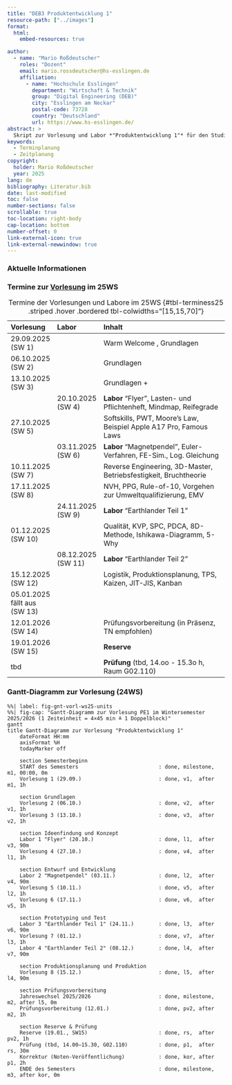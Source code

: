 ```yaml
---
title: "DEB3 Produktentwicklung 1"
resource-path: ["../images"]
format:
  html:
    embed-resources: true

author:
  - name: "Mario Roßdeutscher"
    roles: "Dozent"
    email: mario.rossdeutscher@hs-esslingen.de
    affiliation: 
      - name: "Hochschule Esslingen"
        department: "Wirtschaft & Technik"
        group: "Digital Engineering (DEB)"
        city: "Esslingen am Neckar"
        postal-code: 73728
        country: "Deutschland"
        url: https://www.hs-esslingen.de/
abstract: > 
  Skript zur Vorlesung und Labor *"Produktentwicklung 1"* für den Studiengang Digital Engineering DEB3 im Wintersemester 2025/2026
keywords:
  - Terminplanung
  - Zeitplanung
copyright: 
  holder: Mario Roßdeutscher
  year: 2025
lang: de
bibliography: Literatur.bib
date: last-modified
toc: false
number-sections: false
scrollable: true
toc-location: right-body
cap-location: bottom
number-offset: 0
link-external-icon: true
link-external-newwindow: true
---
```


<!-- -------------------------------------------------------------------------

                       Termine Wintersemester 2024/2025 DEB3

-------------------------------------------------------------------------- -->

### Aktuelle Informationen

<!-- -------------------------------------------------------------------------

::: {.callout-tip}
## Noten DE3.PRO1-V3 in HE-Online ab Freitag, 31.01.2025 EoB
Die Noten der Klausur DE3.PRO1-V3 vom 20.01.2025 sind ab **Freitag, 31.01.2025 EoB** in [HE-Online](https://heonline.hs-esslingen.de/) verfügbar!
:::


::: {.callout-tip}
## Termin zur Prüfungseinsicht DE3.PRO1-V3
Zur Vereinbarung eines individuellen Termins zur Prüfungseinsicht melden Sie sich bitte per Mail ([christian.anders@hs-esslingen.de](mailto:christian.anders@hs-esslingen.de)).
:::
-------------------------------------------------------------------------- -->


### Termine zur [Vorlesung](https://moodle.hs-esslingen.de/moodle/course/view.php?id=32955) im 25WS

<!--

CA 24WS
+-------------+------------+---------------------------------------------------------------------+
| Vorlesung   | Labor      | Inhalt                                                              |
+=============+============+=====================================================================+
| 23.09.2024  |            | Warm Welcome & Organisatorisches                                    | 
+-------------+------------+---------------------------------------------------------------------+
| 30.09.2024  |            | Modelle zum Produktentstehungsprozess, Projekt, SMARTe Ziele        | 
+-------------+------------+---------------------------------------------------------------------+
| 07.10.2024  |            | Technology-Hype-Cycle, Gantt-Diagramme, SI-Einheiten                | 
+-------------+------------+---------------------------------------------------------------------+
|             | 14.10.2024 | **Labor** "Flyer", Lasten- und Pflichtenheft, Mindmap, Reifegrade   | 
+-------------+------------+---------------------------------------------------------------------+
| 21.10.2024  |            | Softskills, PWT, Moore's Law, Beispiel Apple A17 Pro, Famous Laws   | 
+-------------+------------+---------------------------------------------------------------------+
|             | 28.10.2024 | **Labor** "Magnetpendel", Euler-Verfahren, FE-Sim., Log. Gleichung  | 
+-------------+------------+---------------------------------------------------------------------+
| 04.11.2024  |            | Reverse Engineering, 3D-Master, Betriebsfestigkeit, Bruchtheorie    | 
+-------------+------------+---------------------------------------------------------------------+
| 11.11.2024  |            | NVH, PPG, Rule-of-10, Vorgehen zur Umweltqualifizierung, EMV        | 
+-------------+------------+---------------------------------------------------------------------+
|             | 18.11.2024 | **Labor** "Earthlander Teil 1"                                      | 
+-------------+------------+---------------------------------------------------------------------+
| 25.11.2024  |            | Qualität, KVP, SPC, PDCA, 8D-Methode, Ishikawa-Diagramm, 5-Why      | 
+-------------+------------+---------------------------------------------------------------------+
|             | 02.12.2024 | **Labor** "Earthlander Teil 2"                                      | 
+-------------+------------+---------------------------------------------------------------------+
| 09.12.2024  |            | Labor Logistik, Produktionsplanung, TPS, Kaizen, JIT-JIS, Kanban    | 
+-------------+------------+---------------------------------------------------------------------+
| 16.12.2024  |            | Prüfungsvorbereitung (in Präsenz, TN empfohlen)                     | 
+-------------+------------+---------------------------------------------------------------------+
| 13.01.2025  |            | Prüfungsvorbereitung (online via Webex, TN empfohlen)               | 
+-------------+------------+---------------------------------------------------------------------+
| 20.01.2025  |            | **Prüfung** (20.01.2025, 14.oo - 15.3o h, Raum G02.110)             | 
+-------------+------------+---------------------------------------------------------------------+
: Termine der Vorlesungen und Labore im Wintersemester 2024/2025 {#tbl-terminess24 .striped .hover .bordered tbl-colwidths="[15,15,70]"}


-->

| Vorlesung             | Labor                  | Inhalt                                                              |
|:----------------------|:-----------------------|:--------------------------------------------------------------------|
| 29.09.2025<br>(SW 1)  |                        | Warm Welcome                , Grundlagen                  |
| 06.10.2025<br>(SW 2)  |                        | Grundlagen                                                |
| 13.10.2025<br>(SW 3)  |                        | Grundlagen +                 |
|                        | 20.10.2025<br>(SW 4)  | **Labor** "Flyer", Lasten- und Pflichtenheft, Mindmap, Reifegrade   |
| 27.10.2025<br>(SW 5)  |                        | Softskills, PWT, Moore's Law, Beispiel Apple A17 Pro, Famous Laws   |
|                        | 03.11.2025<br>(SW 6)  | **Labor** "Magnetpendel", Euler-Verfahren, FE-Sim., Log. Gleichung  |
| 10.11.2025<br>(SW 7)  |                        | Reverse Engineering, 3D-Master, Betriebsfestigkeit, Bruchtheorie    |
| 17.11.2025<br>(SW 8)  |                        | NVH, PPG, Rule-of-10, Vorgehen zur Umweltqualifizierung, EMV        |
|                        | 24.11.2025<br>(SW 9)  | **Labor** "Earthlander Teil 1"                                      |
| 01.12.2025<br>(SW 10) |                        | Qualität, KVP, SPC, PDCA, 8D-Methode, Ishikawa-Diagramm, 5-Why      |
|                        | 08.12.2025<br>(SW 11) | **Labor** "Earthlander Teil 2"                                      |
| 15.12.2025<br>(SW 12) |                        | Logistik, Produktionsplanung, TPS, Kaizen, JIT-JIS, Kanban          |
| 05.01.2025<br>fällt aus <br>(SW 13) |                        |                                                       |
| 12.01.2026<br>(SW 14) |                        | Prüfungsvorbereitung (in Präsenz, TN empfohlen)                     |
| 19.01.2026<br>(SW 15) |                        | **Reserve**                                                         |
| tbd       <br>        |                        | **Prüfung** (tbd, 14.oo - 15.3o h, Raum G02.110)                    |
: Termine der Vorlesungen und Labore im 25WS {#tbl-terminess25 .striped .hover .bordered tbl-colwidths="[15,15,70]"}


### Gantt-Diagramm zur Vorlesung (24WS)

<!--
CA 24 WS 


```mermaid
%%| fig-width: 
%%| label: fig-label-gntvorlesungpe1
%%| fig-cap: "Gantt-Diagramm zur Vorlesung PE1 im Wintersemester 2024/2025 (1 Zeiteinheit = 4x45min)"
gantt
title Gantt-Diagramm zur Vorlesung "Produktentwicklung 1"
    dateFormat HH:mm
    axisFormat %H
    todayMarker off

    section Welcome
    START des Semesters: done, milestone, m1, 00:00, 0m
    Vorlesung 1 (23.09.) : done, t1, after m1, 1h
    section Grundlagen
    Vorlesung 2 (30.09.) : done, t2, after t1, 1h
    Vorlesung 3 (07.10.) : done, t3, after t2, 1h
    section Ideenfindung und Konzept
    Labor 1 "Flyer" (14.10.): done, l1, after t3, 90m
    Vorlesung 4 (21.10.) : done, t4, after l1, 1h
    section Entwurf und Entwicklung
    Labor 2 "Magnetpendel" (28.10.) : done, l2, after t4, 90m
    Vorlesung 5 (04.11.) : done, t5, after l2, 1h
    Vorlesung 6 (11.11.) : done, t6, after t5, 1h
    section Prototyping und Test
    Labor 3 "Earthlander Teil 1" (18.11.) : done, l3, after t6, 90m
    Vorlesung 7 (25.11.) : done, t7, after l3, 1h
    Labor 4 "Earthlander Teil 2" (02.12.) : done, l4, after t7, 90m
    section Produktionsplanung und Produktion
    Vorlesung 8 (09.12.): done, t8, after l4, 1h
    section Prüfungsvorbereitung
    Prüfungsvorbereitung (16.12.) : done, t9, after t8, 1h
    Jahreswechsel 2025/2026 : done, milestone, m2, after t9, 0m
    Prüfungsvorbereitung (13.01.) : done, t10, after m2, 1h
    section Prüfung
    Prüfung (20.01.2025 14.oo - 15.3o h, Raum G02.110): done, p1, after t10, 30m
    Korrektur (Noten sind ab 31.01. in HE-Online verfügbar) : done, t11, after p1, 90m
    ENDE des Semesters : done, milestone, m3, after t11, 0m
```



Mario - mit Terminen (Achse unten nicht lesbar) 24 WS 


```mermaid
%%| label: fig-gnt-vorl-ws25
%%| fig-cap: "Gantt-Diagramm zur Vorlesung PE1 im Wintersemester 2025/2026 (Aktivitäten dauern bis zum nächsten Termin)"
gantt
    title Gantt-Diagramm zur Vorlesung "Produktentwicklung 1" (WS 2025/2026)
    dateFormat  YYYY-MM-DD
    axisFormat  %d.%m.%Y
    todayMarker off

    section Semester
    START des Semesters                       : milestone, m1, 2025-09-29, 0d

    section Welcome
    Vorlesung 1 (29.09.)                      : v1,  2025-09-29, 2025-10-06

    section Grundlagen
    Vorlesung 2 (06.10.)                      : v2,  2025-10-06, 2025-10-13
    Vorlesung 3 (13.10.)                      : v3,  2025-10-13, 2025-10-20

    section Ideenfindung & Konzept
    Labor 1 "Flyer" (20.10.)                  : l1,  2025-10-20, 2025-10-27
    Vorlesung 4 (27.10.)                      : v4,  2025-10-27, 2025-11-03

    section Entwurf & Entwicklung
    Labor 2 "Magnetpendel" (03.11.)           : l2,  2025-11-03, 2025-11-10
    Vorlesung 5 (10.11.)                      : v5,  2025-11-10, 2025-11-17
    Vorlesung 6 (17.11.)                      : v6,  2025-11-17, 2025-11-24

    section Prototyping & Test
    Labor 3 "Earthlander 1" (24.11.)          : l3,  2025-11-24, 2025-12-01
    Vorlesung 7 (01.12.)                      : v7,  2025-12-01, 2025-12-08
    Labor 4 "Earthlander 2" (08.12.)          : l4,  2025-12-08, 2025-12-15
    Labor 5 "Logistik/Prod./TPS" (15.12.)     : l5,  2025-12-15, 2025-12-22

    section Prüfungsvorbereitung
    Vorbereitung (22.12.)                     : pv1, 2025-12-22, 2026-01-12
    Vorbereitung (12.01.)                     : pv2, 2026-01-12, 2026-01-19

    section Reserve & Prüfung
    Reserve (19.01., SW15)                    : v15, 2026-01-19, 2026-01-26
    Pufferwoche (eine Woche nach SW15)        : pw,  2026-01-26, 2026-02-02
    Prüfung (tbd, 14.oo–15.3o, G02.110)       : milestone, px, 2026-02-02, 0d

    section Semester
    ENDE des Semesters                        : milestone, m3, after px, 0d

```

-->

```mermaid
%%| label: fig-gnt-vorl-ws25-units
%%| fig-cap: "Gantt-Diagramm zur Vorlesung PE1 im Wintersemester 2025/2026 (1 Zeiteinheit = 4×45 min ≙ 1 Doppelblock)"
gantt
title Gantt-Diagramm zur Vorlesung "Produktentwicklung 1"
    dateFormat HH:mm
    axisFormat %H
    todayMarker off

    section Semesterbeginn
    START des Semesters                          : done, milestone, m1, 00:00, 0m
    Vorlesung 1 (29.09.)                         : done, v1,  after m1, 1h

    section Grundlagen
    Vorlesung 2 (06.10.)                         : done, v2,  after v1, 1h
    Vorlesung 3 (13.10.)                         : done, v3,  after v2, 1h

    section Ideenfindung und Konzept
    Labor 1 "Flyer" (20.10.)                     : done, l1,  after v3, 90m
    Vorlesung 4 (27.10.)                         : done, v4,  after l1, 1h

    section Entwurf und Entwicklung
    Labor 2 "Magnetpendel" (03.11.)              : done, l2,  after v4, 90m
    Vorlesung 5 (10.11.)                         : done, v5,  after l2, 1h
    Vorlesung 6 (17.11.)                         : done, v6,  after v5, 1h

    section Prototyping und Test
    Labor 3 "Earthlander Teil 1" (24.11.)        : done, l3,  after v6, 90m
    Vorlesung 7 (01.12.)                         : done, v7,  after l3, 1h
    Labor 4 "Earthlander Teil 2" (08.12.)        : done, l4,  after v7, 90m

    section Produktionsplanung und Produktion
    Vorlesung 8 (15.12.)                         : done, l5,  after l4, 90m

    section Prüfungsvorbereitung
    Jahreswechsel 2025/2026                      : done, milestone, m2, after l5, 0m
    Prüfungsvorbereitung (12.01.)                : done, pv2, after m2, 1h

    section Reserve & Prüfung
    Reserve (19.01., SW15)                       : done, rs,  after pv2, 1h
    Prüfung (tbd, 14.00–15.30, G02.110)          : done, p1,  after rs, 30m
    Korrektur (Noten-Veröffentlichung)           : done, kor, after p1, 2h
    ENDE des Semesters                           : done, milestone, m3, after kor, 0m

```

<!--
::: {.callout-important}
## Prüfungstermin DEB3 "Produktentwicklung 1" im WS2024/2025
**Montag, 20. Januar 2025, 14.oo - 15.30 h**!
WICHTIG! Bitte mindestens **15 Minuten VOR Beginn der Prüfung** im Prüfungsraum (**Raum G02.110**) eintreffen! (Diese 15 Minuten sind die absolute DEADLINE!) Ein früheres, deutlich stressfreies Erscheinen wird dringendst empfohlen!!! (Tipp: 30 Minuten vor Beginn der Prüfung). 
:::

::: {.callout-warning}
## ÄNDERUNGEN BEI ZEITEN VON VORLESUNGEN UND LABOREN!
Abweichend vom Raster der Vorlesungs-Zeiten der Hochschule Esslingen werden die Zeiten der Vorlesung und Labore *"Produktentwicklung 1"* im Wintersemester 2024/2025 in einem abweichenden Zeitraster erfolgen. Diese Abweichung gründet auf Wünschen und Vorschlägen der Studierenden und ist gültig, bis von Seiten der Studierenden oder des Dozenten oder der Hochschule andere Wünsche und Vorschläge geäußert werden. Für den Fall, dass kein gemeinsam getragener Vorschlag zum Zeitraster erreicht werden kann gelten die Zeitvorgaben der Hochschule Esslingen. Die [Bringschuld](https://de.wikipedia.org/wiki/Bringschuld#Informationsverwaltung) für Anregungen zu Änderungen am jeweils gültigen Zeitraster liegt beim jeweils mit dem aktuell gültigen Zeitraster Unzufriedenen.
:::

### Vorlesungs-Zeiten PE1 im WS2024/2025 (ab 30.09.2024)

**11:30 bis 12:45 Uhr → Vorlesung**
12:45 bis 13:15 Uhr → Pause
**13:15 bis 15:00 Uhr → Vorlesung**


### Labor-Zeiten PE1 im WS2024/2025 (ab 30.09.2024)

**11:30 bis 12:30 Uhr → Labor**
12:30 bis 13:00 Uhr → Pause
**13:00 bis 16:30 Uhr → Labor**



### Vorlesungs-Zeiten lt. Hochschule Esslingen
 
1.	Stunde: 8:00 bis 9:30 Uhr
2.	Stunde: 9:45 bis 11:15 Uhr
3.	Stunde: **11:30 bis 13:00 Uhr → Vorlesung/Labor**
4.	Stunde: 13:00 bis 14:00 Uhr → Pause
5.	Stunde: **14:00 bis 15:30 Uhr → Vorlesung/Labor**
6.	Stunde: **15:45 bis 17:15 Uhr → Labor**
7.	Stunde: 17:30 bis 19:00 Uhr

<!--
### Gantt-Diagramme zu den Vorlesungen im WS 2024/2025

```mermaid
%%| fig-width: 
%%| label: fig-label-gntvorlesung241021
%%| fig-cap: "Gantt-Diagramm zur 4. Vorlesung PE1 am 2024-10-21"
gantt
title Gantt-Diagramm zur 4. Vorlesung PE1 am 2024-10-21
    dateFormat HH:mm
    axisFormat %H:%M
    todayMarker off

    section V4.1
    Softskills (Kapitel 6) : t1, 11:30, 75m

    section Pause
    Mittagspause: done, p1, after t1, 30m
   
    section V4.2
    Rezept Brownies : t2, after p1, 5m
    PWT (Kapitel 3.1) : t3, after t2, 25m
    Apple A17 Pro SoC : t4, after t3, 45m
    Famous Laws : t5, after t4, 30m
```


```mermaid
%%| fig-width: 
%%| label: fig-label-gntvorlesung241104
%%| fig-cap: "Gantt-Diagramm zur 5. Vorlesung PE1 am 2024-11-04"
gantt
title Gantt-Diagramm zur 5. Vorlesung PE1 am 2024-11-04
    dateFormat HH:mm
    axisFormat %H:%M
    todayMarker off

    section V5.1
    Rückblick Labor Magnetpendel : t1, 11:30, 30m
    Reverse Engineering (Kapitel 3.3) : t2, after t1, 45m

    section Pause
    Mittagspause : done, p1, after t2, 30m
   
    section V5.2
    Reverse Engineering (Kapitel 3.3) : t3, after p1, 15m
    3D-Master (Kapitel 3.6) : t4, after t3, 15m
    Betriebsfestigkeit (Kapitel 3.7) : t5, after t4, 50m
    Bruchtheorie (Kapitel 3.7.3) : t6, after t5, 25m
```

<!-- 
Tipp: Reverse-Engineering 15 min kürzen.
Idee: Übungsaufgabe Betriebsfestigkeit in der Vorlesung rechnen.
-->

<!--
```mermaid
%%| fig-width: 
%%| label: fig-label-gntvorlesung241111
%%| fig-cap: "Gantt-Diagramm zur 6. Vorlesung PE1 am 2024-11-11"
gantt
title Gantt-Diagramm zur 6. Vorlesung PE1 am 2024-11-11
    dateFormat HH:mm
    axisFormat %H:%M
    todayMarker off

    section V6.1
    Rückblick Betriebsfestigkeit + Video Wind Turbine Blade Fatigue Testing : t1, 11:30, 30m
    NVH (Kapitel 3.8) : t2, after t1, 15m
    Kostenbeeinflussung im PEP (Kapitel 3.9.1) : t3, after t2, 30m

    section Pause
    Mittagspause : done, p1, after t3, 30m
   
    section V6.2
    Rule-of-10 + PPG (Kapitel 3.9.2 + 3.9.3) : t4, after p1, 15m
    Besichtigung Klimaschrank : crit, t5, after t4, 15m
    Umweltqualifizierung (Kapitel 4.3) : t6, after t5, 75m
```
-->

<!--
### Gantt-Diagramme zur Prüfungsvorbereitung im WS 2024/2025

```mermaid
%%| fig-width: 
%%| label: fig-label-gntpv1_241216
%%| fig-cap: "Gantt-Diagramm zur 1. Prüfungsvorbereitung PE1 am 2024-12-16"
gantt
title Gantt-Diagramm zur 1. Prüfungsvorbereitung PE1 am 2024-12-16
    dateFormat HH:mm
    axisFormat %H:%M
    todayMarker off

    section PV1.1
    Skript PE1 Version WS24/25 ist in Moodle online (→ Freeze der prüfungsrelevanten Inhalte ist erfolgt) : crit, milestone, m1, 11:30, 0m
    Gemeinsame Sichtung der im Skript im Semester ergänzten und geänderten Inhalte : t1, after m1, 60m
    Feedback zu den zurückliegenden Vorlesungen und Laboren : t2, after t1, 15m
    section Pause
    Mittagspause : done, p1, after t2, 30m
   
    section PV1.2
    HTML-Dokument zur Prüfungsvorbereitung ist in Moodle online: crit, milestone, m2, after p1, 0m
    Q & A (in Präsenz, TN freiwillig) : t3, after p1, 105m
```


```mermaid
%%| fig-width: 
%%| label: fig-label-gntpv2_250113
%%| fig-cap: "Gantt-Diagramm zur 2. Prüfungsvorbereitung PE1 am 2025-01-13"
gantt
title Gantt-Diagramm zur 2. Prüfungsvorbereitung PE1 am 2025-01-13
    dateFormat HH:mm
    axisFormat %H:%M
    todayMarker off

    section PV2.1
    Templates der Prüfungsfragen Version WS24/25 ist in Moodle online : crit, milestone, m1, 11:30, 0m
    Q & A (online via Webex, TN freiwillig) : t1, 11:30, 75m

    section Pause
    Mittagspause : done, p1, after t1, 30m
   
    section PV2.2
    Q & A (online via Webex, TN freiwillig) : t2, after p1, 105m
```
-->

<!--
::: {.callout-important}
## Fragen zur Prüfungsvorbereitung?
Bei Fragen zur Prüfungsvorbereitung melden Sie sich bitte gerne jederzeit mit Ihrer Frage oder zur Vereinbarung eines individuellen [Webex-Meetings](https://hs-esslingen.webex.com/meet/christian.anders) per Mail ([christian.anders@hs-esslingen.de](mailto:christian.anders@hs-esslingen.de)).
:::
-->
